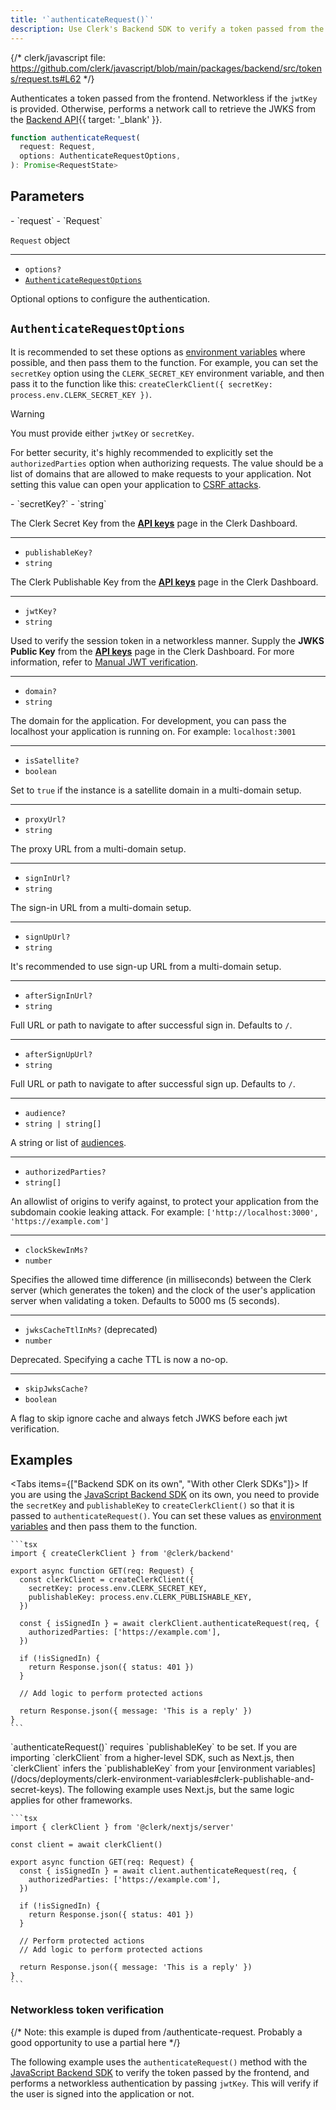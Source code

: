 ```yaml
---
title: '`authenticateRequest()`'
description: Use Clerk's Backend SDK to verify a token passed from the frontend.
---
```


{/* clerk/javascript file: https://github.com/clerk/javascript/blob/main/packages/backend/src/tokens/request.ts#L62 */}

Authenticates a token passed from the frontend. Networkless if the `jwtKey` is provided. Otherwise, performs a network call to retrieve the JWKS from the [Backend API](/docs/reference/backend-api/tag/JWKS#operation/GetJWKS){{ target: '_blank' }}.

```ts
function authenticateRequest(
  request: Request,
  options: AuthenticateRequestOptions,
): Promise<RequestState>
```

## Parameters

<Properties>
  - `request`
  - `Request`

  `Request` object

  ---

  - `options?`
  - [`AuthenticateRequestOptions`](#authenticate-request-options)

  Optional options to configure the authentication.
</Properties>

## `AuthenticateRequestOptions`

It is recommended to set these options as [environment variables](/docs/deployments/clerk-environment-variables#api-and-sdk-configuration) where possible, and then pass them to the function. For example, you can set the `secretKey` option using the `CLERK_SECRET_KEY` environment variable, and then pass it to the function like this: `createClerkClient({ secretKey: process.env.CLERK_SECRET_KEY })`.

> [!WARNING]
> You must provide either `jwtKey` or `secretKey`.
>
> For better security, it's highly recommended to explicitly set the `authorizedParties` option when authorizing requests. The value should be a list of domains that are allowed to make requests to your application. Not setting this value can open your application to [CSRF attacks](https://owasp.org/www-community/attacks/csrf).

<Properties>
  - `secretKey?`
  - `string`

  The Clerk Secret Key from the [**API keys**](https://dashboard.clerk.com/last-active?path=api-keys) page in the Clerk Dashboard.

  ---

  - `publishableKey?`
  - `string`

  The Clerk Publishable Key from the [**API keys**](https://dashboard.clerk.com/last-active?path=api-keys) page in the Clerk Dashboard.

  ---

  - `jwtKey?`
  - `string`

  Used to verify the session token in a networkless manner. Supply the **JWKS Public Key** from the [**API keys**](https://dashboard.clerk.com/last-active?path=api-keys) page in the Clerk Dashboard. For more information, refer to [Manual JWT verification](/docs/backend-requests/manual-jwt).

  ---

  - `domain?`
  - `string`

  The domain for the application. For development, you can pass the localhost your application is running on. For example: `localhost:3001`

  ---

  - `isSatellite?`
  - `boolean`

  Set to `true` if the instance is a satellite domain in a multi-domain setup.

  ---

  - `proxyUrl?`
  - `string`

  The proxy URL from a multi-domain setup.

  ---

  - `signInUrl?`
  - `string`

  The sign-in URL from a multi-domain setup.

  ---

  - `signUpUrl?`
  - `string`

  It's recommended to use sign-up URL from a multi-domain setup.

  ---

  - `afterSignInUrl?`
  - `string`

  Full URL or path to navigate to after successful sign in. Defaults to `/`.

  ---

  - `afterSignUpUrl?`
  - `string`

  Full URL or path to navigate to after successful sign up. Defaults to `/`.

  ---

  - `audience?`
  - `string | string[]`

  A string or list of [audiences](https://datatracker.ietf.org/doc/html/rfc7519#section-4.1.3).

  ---

  - `authorizedParties?`
  - `string[]`

  An allowlist of origins to verify against, to protect your application from the subdomain cookie leaking attack. For example: `['http://localhost:3000', 'https://example.com']`

  ---

  - `clockSkewInMs?`
  - `number`

  Specifies the allowed time difference (in milliseconds) between the Clerk server (which generates the token) and the clock of the user's application server when validating a token. Defaults to 5000 ms (5 seconds).

  ---

  - `jwksCacheTtlInMs?` (deprecated)
  - `number`

  Deprecated. Specifying a cache TTL is now a no-op.

  ---

  - `skipJwksCache?`
  - `boolean`

  A flag to skip ignore cache and always fetch JWKS before each jwt verification.
</Properties>

## Examples

<Tabs items={["Backend SDK on its own", "With other Clerk SDKs"]}>
  <Tab>
    If you are using the [JavaScript Backend SDK](/docs/references/backend/overview) on its own, you need to provide the `secretKey` and `publishableKey` to `createClerkClient()` so that it is passed to `authenticateRequest()`. You can set these values as [environment variables](/docs/deployments/clerk-environment-variables#clerk-publishable-and-secret-keys) and then pass them to the function.

    ```tsx
    import { createClerkClient } from '@clerk/backend'

    export async function GET(req: Request) {
      const clerkClient = createClerkClient({
        secretKey: process.env.CLERK_SECRET_KEY,
        publishableKey: process.env.CLERK_PUBLISHABLE_KEY,
      })

      const { isSignedIn } = await clerkClient.authenticateRequest(req, {
        authorizedParties: ['https://example.com'],
      })

      if (!isSignedIn) {
        return Response.json({ status: 401 })
      }

      // Add logic to perform protected actions

      return Response.json({ message: 'This is a reply' })
    }
    ```
  </Tab>

  <Tab>
    `authenticateRequest()` requires `publishableKey` to be set. If you are importing `clerkClient` from a higher-level SDK, such as Next.js, then `clerkClient` infers the `publishableKey` from your [environment variables](/docs/deployments/clerk-environment-variables#clerk-publishable-and-secret-keys). The following example uses Next.js, but the same logic applies for other frameworks.

    ```tsx
    import { clerkClient } from '@clerk/nextjs/server'

    const client = await clerkClient()

    export async function GET(req: Request) {
      const { isSignedIn } = await client.authenticateRequest(req, {
        authorizedParties: ['https://example.com'],
      })

      if (!isSignedIn) {
        return Response.json({ status: 401 })
      }

      // Perform protected actions
      // Add logic to perform protected actions

      return Response.json({ message: 'This is a reply' })
    }
    ```
  </Tab>
</Tabs>

### Networkless token verification

{/* Note: this example is duped from /authenticate-request. Probably a good opportunity to use a partial here */}

The following example uses the `authenticateRequest()` method with the [JavaScript Backend SDK](/docs/references/backend/overview) to verify the token passed by the frontend, and performs a networkless authentication by passing `jwtKey`. This will verify if the user is signed into the application or not.

<Include src="_partials/authenticate-req" />
